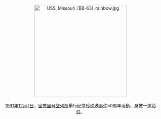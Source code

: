 <center>
[[Image:USS_Missouri_(BB-63)_rainbow.jpg|300px]]
<br><br>
[[1991年|1991年]][[12月7日|12月7日]]，[[密蘇里號戰艦_(BB-63)|密苏里号战列舰]]舉行纪念[[珍珠港事件|珍珠港事件]]50周年活動，身披一道[[彩虹|彩虹]]。
</center>